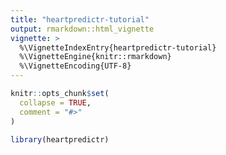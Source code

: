 ```yaml
---
title: "heartpredictr-tutorial"
output: rmarkdown::html_vignette
vignette: >
  %\VignetteIndexEntry{heartpredictr-tutorial}
  %\VignetteEngine{knitr::rmarkdown}
  %\VignetteEncoding{UTF-8}
---
```


```r
knitr::opts_chunk$set(
  collapse = TRUE,
  comment = "#>"
)
```

```r
library(heartpredictr)
```
